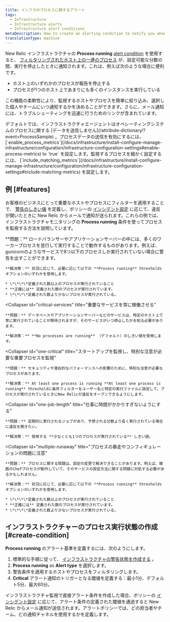 ```yaml
---
title: インフラのプロセスに関するアラート
tags:
  - Infrastructure
  - Infrastructure alerts
  - Infrastructure alert conditions
metaDescription: How to create an alerting condition to notify you when processes have stopped reporting or are not running as expected.
translationType: machine
---
```


New Relic インフラストラクチャの **Process running** [alert condition](/docs/infrastructure/new-relic-infrastructure/configuration/infrastructure-alerts-add-edit-or-view-host-alert-information) を使用すると、 [フィルタリングされたホスト上の一連のプロセス](/docs/infrastructure/new-relic-infrastructure/filter-group/filter-sets-organize-your-infrastructure-hosts) が、設定可能な分数の間、実行を停止したときに通知されます。これは、例えば次のような場合に便利です。

* ホスト上のいずれかのプロセスが報告を停止する
* プロセスが1つのホスト上であまりにも多くのインスタンスを実行している

この機能の柔軟性により、監視するホストやプロセスを簡単に絞り込み、選択した個人やチームにいつ通知するかを決めることができます。さらに、メール通知には、トラブルシューティングを迅速に行うためのリンクが含まれています。

<Callout variant="important">
  デフォルトでは、インフラストラクチャエージェントはオペレーティングシステムのプロセスに関する [データを送信しません](/attribute-dictionary/?event=ProcessSample) 。プロセスデータの送信を有効にするには、 [`enable_process_metrics`](/docs/infrastructure/install-configure-manage-infrastructure/configuration/infrastructure-configuration-settings#enable-process-metrics) to `true` を設定します。監視するプロセスを細かく設定するには、 [`include_matching_metrics`](/docs/infrastructure/install-configure-manage-infrastructure/configuration/infrastructure-configuration-settings#include-matching-metrics) を設定します。
</Callout>

## 例 [#features]

お客様のビジネスにとって重要なホストやプロセスにフィルターを適用することで、 [警告のしきい値](/docs/alerts/new-relic-alerts/getting-started/alerts-glossary#alert-threshold) を定義し、ポリシーの [インシデント設定](/docs/alerts/new-relic-alerts/configuring-alert-policies/specify-when-new-relic-creates-incidents) に応じて、違反が開いたときに New Relic からメールで通知が送られます。これらの例では、インフラストラクチャモニタリングの **Process running** 条件を使ってプロセスを監視する方法を説明しています。

<CollapserGroup>
  <Collapser
    id="processes-load"
    title="負荷を満たすのに十分なプロセスが稼働していること"
  >
    **問題：** ロードバランサーやアプリケーションサーバーの中には、多くのワーカープロセスを並行して実行することで動作するものがあります。例えば、gunicornのようなサービスで8つ以下のプロセスしか実行されていない場合に警告を出すことができます。

    **解決策：** 状況に応じて、必要に応じて以下の **Process running** thresholds オプションのいずれかを使用します。

    * \*\*\*\*定義された数以上のプロセスが実行されていること
    * **正確には** 定義された数のプロセスが実行されています。
    * \*\*\*\*定義された数より少ないプロセスが実行されている。
  </Collapser>

  <Collapser
    id="critical-services"
    title="重要なサービスを常に稼働させる"
  >
    **問題：** データベースやアプリケーションサーバーなどのサービスは、特定のホスト上で常に実行されていることが期待されますが、そのサービスがいつ停止したかを知る必要があります。

    **解決策：** **No processes are running** （デフォルト）のしきい値を使用します。
  </Collapser>

  <Collapser
    id="one-critical"
    title="スタートアップを監視し、特別な注意が必要な重要プロセスを監視"
  >
    **問題：** セキュリティや潜在的なパフォーマンスへの影響のために、特別な注意が必要なプロセスがあります。

    **解決策：** At least one process is running **At least one process is running** thresholdに条件フィルターをユーザー名と特定の実行ファイルに設定して、プロセスが実行されているときにNew Relicが違反をオープンできるようにします。
  </Collapser>

  <Collapser
    id="one-job-length"
    title="仕事に時間がかかりすぎないようにする"
  >
    **問題：** 定期的に実行されるジョブがあり、予想される分数より長く実行されている場合に違反を開きたい。

    **解決策：** 使用する **少なくとも1つのプロセスが実行されている** しきい値。
  </Collapser>

  <Collapser
    id="multiple-runaway"
    title="プロセスの暴走やコンフィギュレーションの問題に注意"
  >
    **問題：** プロセスに関する問題は、設定の変更で解決できることがあります。例えば、複数のChefプロセスが動作していて、そのサービスの設定方法に関する問題に対処する必要があるかもしれません。

    **解決策：** 状況に応じて、必要に応じて以下の **Process running** thresholds オプションのいずれかを使用します。

    * \*\*\*\*定義された数以上のプロセスが実行されていること
    * **正確には** 定義された数のプロセスが実行されています。
    * \*\*\*\*定義された数より少ないプロセスが実行されている。
  </Collapser>
</CollapserGroup>

## インフラストラクチャーのプロセス実行状態の作成 [#create-condition]

**Process running** のアラート基準を定義するには、次のようにします。

1. 標準的な手順に従って、 [インフラストラクチャの警告状態を作成する](/docs/infrastructure/new-relic-infrastructure/configuration/infrastructure-alerts-add-edit-or-view-host-alert-information) 。
2. **Process running** as **Alert type** を選択します。
3. 警告条件を適用するホストやプロセスをフィルタリングします。
4. **Critical** アラート通知のトリガーとなる閾値を定義する：最小1分、デフォルト5分、最大60分。

インフラストラクチャ監視で直接アラート条件を作成した場合、ポリシーの [インシデント設定](/docs/alerts/new-relic-alerts/configuring-alert-policies/specify-when-new-relic-creates-incidents) に応じて、アラート条件の定義された閾値を通過すると New Relic からメール通知が送信されます。アラートポリシーでは、どの担当者やチーム、どの通知チャネルを使用するかを定義します。
